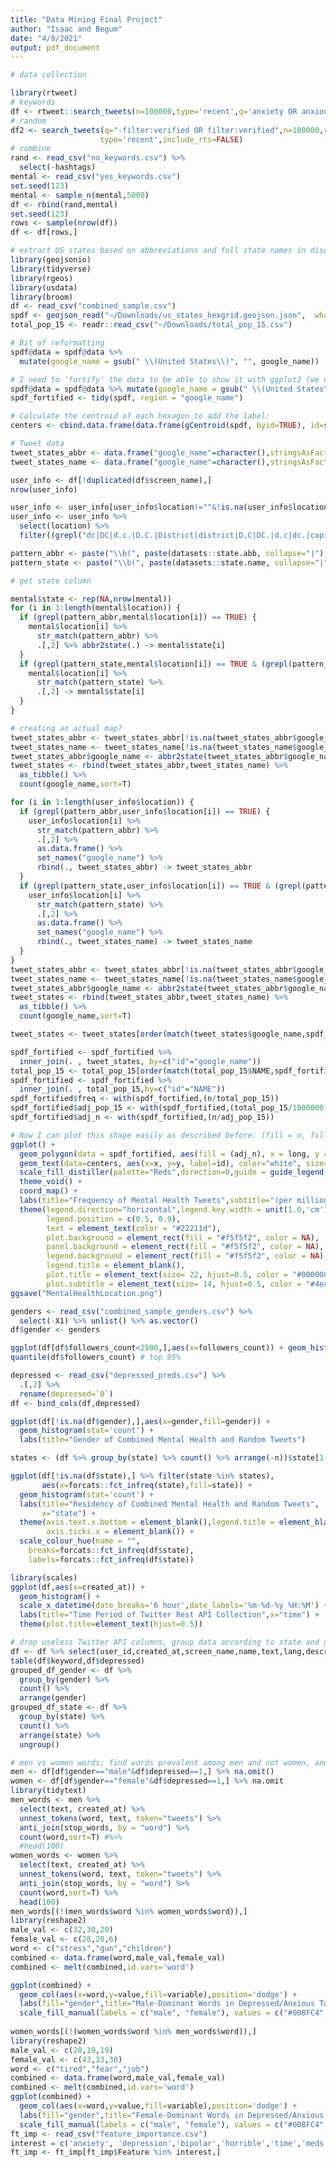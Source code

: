 ```yaml
---
title: "Data Mining Final Project"
author: "Isaac and Begum"
date: "4/8/2021"
output: pdf_document
---
```


```r

# data collection

library(rtweet)
# keywords
df <- rtweet::search_tweets(n=100000,type='recent',q='anxiety OR anxious OR depressed OR lonely OR depression OR "feeling lonely" OR "feel lonely" OR "commit suicide" OR "committing suicide" OR suicidal OR suicide OR "kill myself" OR "my suicide note" OR "my suicide letter" OR "end my life" OR "never wake up" OR "not worth living" OR "ready to jump" OR "tired of living" OR "die alone" OR "go to sleep forever" ',retryonratelimit=TRUE,include_rts=FALSE)
# random
df2 <- search_tweets(q="-filter:verified OR filter:verified",n=100000,retryonratelimit=TRUE,
                    type='recent',include_rts=FALSE)
# combine
rand <- read_csv("no_keywords.csv") %>%
  select(-hashtags)
mental <- read_csv("yes_keywords.csv")
set.seed(123)
mental <- sample_n(mental,5000)
df <- rbind(rand,mental)
set.seed(123)
rows <- sample(nrow(df))
df <- df[rows,]
```

```r
# extract US states based on abbreviations and full state names in discretionary "location" field
library(geojsonio)
library(tidyverse)
library(rgeos)
library(usdata)
library(broom)
df <- read_csv("combined_sample.csv")
spdf <- geojson_read("~/Downloads/us_states_hexgrid.geojson.json",  what = "sp")
total_pop_15 <- readr::read_csv("~/Downloads/total_pop_15.csv")

# Bit of reformatting
spdf@data = spdf@data %>%
  mutate(google_name = gsub(" \\(United States\\)", "", google_name))

# I need to 'fortify' the data to be able to show it with ggplot2 (we need a data frame format)
spdf@data = spdf@data %>% mutate(google_name = gsub(" \\(United States\\)", "", google_name))
spdf_fortified <- tidy(spdf, region = "google_name")

# Calculate the centroid of each hexagon to add the label:
centers <- cbind.data.frame(data.frame(gCentroid(spdf, byid=TRUE), id=spdf@data$iso3166_2))

# Tweet data
tweet_states_abbr <- data.frame("google_name"=character(),stringsAsFactors = FALSE)
tweet_states_name <- data.frame("google_name"=character(),stringsAsFactors = FALSE)

user_info <- df[!duplicated(df$screen_name),]
nrow(user_info)

user_info <- user_info[user_info$location!=""&!is.na(user_info$location),]
user_info <- user_info %>% 
  select(location) %>%
  filter((grepl("dc|DC|d.c.|D.C.|District|district|D.C|DC.|d.c|dc.|capitol|Capitol|Washington Heights",user_info$location)==FALSE)) # Fixes DC categorization as Wash. State

pattern_abbr <- paste("\\b(", paste(datasets::state.abb, collapse="|"), ")\\b", sep="")
pattern_state <- paste("\\b(", paste(datasets::state.name, collapse="|"), ")\\b", sep="")

# get state column

mental$state <- rep(NA,nrow(mental))
for (i in 1:length(mental$location)) {
  if (grepl(pattern_abbr,mental$location[i]) == TRUE) {
    mental$location[i] %>%
      str_match(pattern_abbr) %>%
      .[,2] %>% abbr2state(.) -> mental$state[i]
  }
  if (grepl(pattern_state,mental$location[i]) == TRUE & (grepl(pattern_abbr,mental$location[i]) != TRUE)) {
    mental$location[i] %>%
      str_match(pattern_state) %>%
      .[,2] -> mental$state[i]
  }
}
```

```r
# creating an actual map?
tweet_states_abbr <- tweet_states_abbr[!is.na(tweet_states_abbr$google_name)&tweet_states_abbr$google_name!="<NA>",,drop=F]
tweet_states_name <- tweet_states_name[!is.na(tweet_states_name$google_name)&tweet_states_name$google_name!="<NA>",,drop=F]
tweet_states_abbr$google_name <- abbr2state(tweet_states_abbr$google_name) 
tweet_states <- rbind(tweet_states_abbr,tweet_states_name) %>%
  as_tibble() %>%
  count(google_name,sort=T)    

for (i in 1:length(user_info$location)) {
  if (grepl(pattern_abbr,user_info$location[i]) == TRUE) {
    user_info$location[i] %>%
      str_match(pattern_abbr) %>%
      .[,2] %>%
      as.data.frame() %>%
      set_names("google_name") %>%
      rbind(., tweet_states_abbr) -> tweet_states_abbr
  }
  if (grepl(pattern_state,user_info$location[i]) == TRUE & (grepl(pattern_abbr,user_info$location[i]) != TRUE)) {
    user_info$location[i] %>%
      str_match(pattern_state) %>%
      .[,2] %>%
      as.data.frame() %>%
      set_names("google_name") %>%
      rbind(., tweet_states_name) -> tweet_states_name
  }
}
tweet_states_abbr <- tweet_states_abbr[!is.na(tweet_states_abbr$google_name)&tweet_states_abbr$google_name!="<NA>",,drop=F]
tweet_states_name <- tweet_states_name[!is.na(tweet_states_name$google_name)&tweet_states_name$google_name!="<NA>",,drop=F]
tweet_states_abbr$google_name <- abbr2state(tweet_states_abbr$google_name) 
tweet_states <- rbind(tweet_states_abbr,tweet_states_name) %>%
  as_tibble() %>%
  count(google_name,sort=T)

tweet_states <- tweet_states[order(match(tweet_states$google_name,spdf_fortified$id)),]

spdf_fortified <- spdf_fortified %>%
  inner_join(. , tweet_states, by=c("id"="google_name")) 
total_pop_15 <- total_pop_15[order(match(total_pop_15$NAME,spdf_fortified$id)),]
spdf_fortified <- spdf_fortified %>%
  inner_join(. , total_pop_15,by=c("id"="NAME"))
spdf_fortified$freq <- with(spdf_fortified,(n/total_pop_15))
spdf_fortified$adj_pop_15 <- with(spdf_fortified,(total_pop_15/1000000))
spdf_fortified$adj_n <- with(spdf_fortified,(n/adj_pop_15))

# Now I can plot this shape easily as described before: (fill = n, fill = freq, pop. per 100,000 variable is adj_n)
ggplot() +
  geom_polygon(data = spdf_fortified, aes(fill = (adj_n), x = long, y = lat, group = group)) +
  geom_text(data=centers, aes(x=x, y=y, label=id), color="white", size=3, alpha=0.6) +
  scale_fill_distiller(palette="Reds",direction=0,guide = guide_legend( keyheight = unit(3, units = "mm"), keywidth=unit(12, units = "mm"), label.position = "bottom", title.position = 'top', nrow=1)) +
  theme_void() +
  coord_map() +
  labs(title="Frequency of Mental Health Tweets",subtitle="(per million residents)",fill="Freq") +
  theme(legend.direction="horizontal",legend.key.width = unit(1.0,'cm'),
        legend.position = c(0.5, 0.9),
        text = element_text(color = "#22211d"),
        plot.background = element_rect(fill = "#f5f5f2", color = NA), 
        panel.background = element_rect(fill = "#f5f5f2", color = NA), 
        legend.background = element_rect(fill = "#f5f5f2", color = NA),
        legend.title = element_blank(),
        plot.title = element_text(size= 22, hjust=0.5, color = "#000000", margin = margin(b = -0.1, t = 0.4, l = 2, unit = "cm")),
        plot.subtitle = element_text(size= 14, hjust=0.5, color = "#4e4d47", margin = margin(b = -0.1, t = 0.4, l = 2, unit = "cm")))
ggsave("MentalHealthLocation.png")
```

```r
genders <- read_csv("combined_sample_genders.csv") %>%
  select(-X1) %>% unlist() %>% as.vector()
df$gender <- genders

ggplot(df[df$followers_count<2500,],aes(x=followers_count)) + geom_histogram(bins=100)
quantile(df$followers_count) # top 95%

depressed <- read_csv("depressed_preds.csv") %>%
  .[,2] %>%
  rename(depressed=`0`)
df <- bind_cols(df,depressed)

ggplot(df[!is.na(df$gender),],aes(x=gender,fill=gender)) + 
  geom_histogram(stat='count') + 
  labs(title="Gender of Combined Mental Health and Random Tweets")

states <- (df %>% group_by(state) %>% count() %>% arrange(-n))$state[1:10]

ggplot(df[!is.na(df$state),] %>% filter(state %in% states),
       aes(x=forcats::fct_infreq(state),fill=state)) + 
  geom_histogram(stat='count') + 
  labs(title="Residency of Combined Mental Health and Random Tweets",
       x="state") + 
  theme(axis.text.x.bottom = element_blank(),legend.title = element_blank(),
        axis.ticks.x = element_blank()) + 
  scale_colour_hue(name = "",
    breaks=forcats::fct_infreq(df$state),
    labels=forcats::fct_infreq(df$state))

library(scales)
ggplot(df,aes(x=created_at)) + 
  geom_histogram() + 
  scale_x_datetime(date_breaks='6 hour',date_labels='%m-%d-%y %H:%M') + 
  labs(title="Time Period of Twitter Rest API Collection",x="time") + 
  theme(plot.title=element_text(hjust=0.5))
```

```r
# drop useless Twitter API columns, group data according to state and gender
df <- df %>% select(user_id,created_at,screen_name,name,text,lang,description,followers_count,gender,state,depressed,keyword)
table(df$keyword,df$depressed)
grouped_df_gender <- df %>%
  group_by(gender) %>%
  count() %>%
  arrange(gender)
grouped_df_state <- df %>%
  group_by(state) %>%
  count() %>%
  arrange(state) %>%
  ungroup()
```

```r
# men vs women words; find words prevalent among men and not women, and vice versa
men <- df[df$gender=="male"&df$depressed==1,] %>% na.omit()
women <- df[df$gender=="female"&df$depressed==1,] %>% na.omit
library(tidytext)
men_words <- men %>% 
  select(text, created_at) %>%
  unnest_tokens(word, text, token="tweets") %>% 
  anti_join(stop_words, by = "word") %>%
  count(word,sort=T) #%>%
  #head(100)
women_words <- women %>% 
  select(text, created_at) %>%
  unnest_tokens(word, text, token="tweets") %>%
  anti_join(stop_words, by = "word") %>%
  count(word,sort=T) %>%
  head(100)
men_words[(!(men_words$word %in% women_words$word)),]
library(reshape2)
male_val <- c(32,30,20)
female_val <- c(28,20,6)
word <- c("stress","gun","children")
combined <- data.frame(word,male_val,female_val)
combined <- melt(combined,id.vars='word')

ggplot(combined) + 
  geom_col(aes(x=word,y=value,fill=variable),position='dodge') +
  labs(fill="gender",title="Male-Dominant Words in Depressed/Anxious Tweets",y="count") +
  scale_fill_manual(labels = c("male", "female"), values = c("#00BFC4", "#F8766D"))
        
women_words[(!(women_words$word %in% men_words$word)),]
library(reshape2)
male_val <- c(20,19,19)
female_val <- c(43,33,30)
word <- c("tired","fear","job")
combined <- data.frame(word,male_val,female_val)
combined <- melt(combined,id.vars='word')
ggplot(combined) + 
  geom_col(aes(x=word,y=value,fill=variable),position='dodge') +
  labs(fill="gender",title="Female-Dominant Words in Depressed/Anxious Tweets",y="count") +
  scale_fill_manual(labels = c("male", "female"), values = c("#00BFC4", "#F8766D"))
ft_imp <- read_csv("feature_importance.csv")
interest = c('anxiety', 'depression','bipolar','horrible','time','meds','struggle','feel','help','disorder','feeling','think','panic','severe')
ft_imp <- ft_imp[ft_imp$Feature %in% interest,]
```